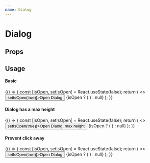 ```yaml
---
name: Dialog
---
```



# Dialog

## Props

<PropsTable of={Dialog} />

## Usage

#### Basic

<Playground>
  {() => {
    const [isOpen, setIsOpen] = React.useState(false);
    return (
      <>
        <Button onClick={() => setIsOpen(true)}>Open Dialog</Button>
        {isOpen ? (
          <Dialog onClose={() => setIsOpen(false)}>
            Basic dialog
          </Dialog>
        ) : null}
      </>
    );
  }}

</Playground>

#### Dialog has a max height

<Playground>
  {() => {
    const [isOpen, setIsOpen] = React.useState(false);
    return (
      <>
        <Button onClick={() => setIsOpen(true)}>Open Dialog, max height</Button>
        {isOpen ? (
          <Dialog onClose={() => setIsOpen(false)} style={{ overflow: 'auto' }}>
            <div style={{ height: 1200 }}>Now you see me</div>
            <div style={{ height: 1200 }}>Lots more content</div>
          </Dialog>
        ) : null}
      </>
    );
  }}
</Playground>

#### Prevent click away

<Playground>
  {() => {
    const [isOpen, setIsOpen] = React.useState(false);
    return (
      <>
        <Button onClick={() => setIsOpen(true)}>Open Dialog</Button>
        {isOpen ? (
          <Dialog>
            <Button onClick={() => setIsOpen(false)}>Close Dialog</Button>
          </Dialog>
        ) : null}
      </>
    );
  }}
</Playground>
